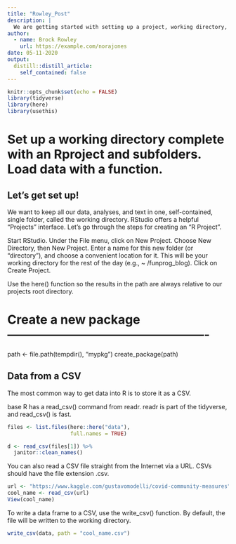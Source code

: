 ```yaml
---
title: "Rowley_Post"
description: |
  We are getting started with setting up a project, working directory, subfolders, and loading data.
author:
  - name: Brock Rowley
    url: https://example.com/norajones
date: 05-11-2020
output:
  distill::distill_article:
    self_contained: false
---
```


```r
knitr::opts_chunk$set(echo = FALSE)
library(tidyverse)
library(here)
library(usethis)
```

# Set up a working directory complete with an Rproject and subfolders. Load data with a function.

## Let's get set up!
We want to keep all our data, analyses, and text in one, self-contained, single folder, called the working directory. RStudio offers a helpful “Projects” interface. Let’s go through the steps for creating an “R Project”.

Start RStudio.
Under the File menu, click on New Project. Choose New Directory, then New Project.
Enter a name for this new folder (or “directory”), and choose a convenient location for it. This will be your working directory for the rest of the day (e.g., ~ /funprog_blog).
Click on Create Project.

Use the here() function so the results in the path are always relative to our projects root directory.

# Create a new package -------------------------------------------------
path <- file.path(tempdir(), "mypkg")
create_package(path)

## Data from a CSV
The most common way to get data into R is to store it as a CSV.

base R has a read_csv() command from readr. readr is part of the tidyverse, and read_csv() is fast.

```r
files <- list.files(here::here("data"),
                    full.names = TRUE)

d <- read_csv(files[1]) %>%
  janitor::clean_names()
```

You can also read a CSV file straight from the Internet via a URL. CSVs should have the file extension .csv.

```r
url <- "https://www.kaggle.com/gustavomodelli/covid-community-measures"
cool_name <- read_csv(url)
View(cool_name)
```

To write a data frame to a CSV, use the write_csv() function. By default, the file will be written to the working directory.
```r
write_csv(data, path = "cool_name.csv")
```

